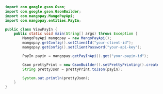   
```java Java
import com.google.gson.Gson;
import com.google.gson.GsonBuilder;
import com.mangopay.MangoPayApi;
import com.mangopay.entities.PayIn;

public class ViewPayIn {
    public static void main(String[] args) throws Exception {
        MangoPayApi mangopay = new MangoPayApi();
        mangopay.getConfig().setClientId("your-client-id");
        mangopay.getConfig().setClientPassword("your-api-key");

        PayIn payin = mangopay.getPayInApi().get("your-payin-id");

        Gson prettyPrint = new GsonBuilder().setPrettyPrinting().create();
        String prettyJson = prettyPrint.toJson(payin);

        System.out.println(prettyJson);
    }
}
```